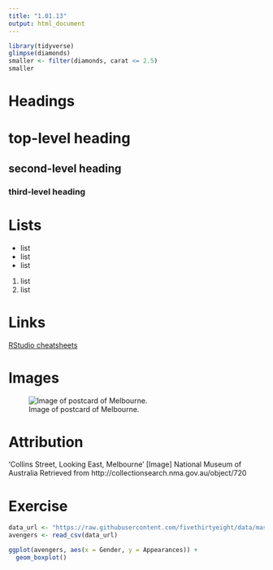 ```yaml
---
title: "1.01.13"
output: html_document
---
```


```r
library(tidyverse)
glimpse(diamonds)
smaller <- filter(diamonds, carat <= 2.5)
smaller
```
# Headings

# top-level heading
## second-level heading
### third-level heading

# Lists

- list
* list
+ list

1. list
2. list

# Links

[RStudio cheatsheets](https://www.rstudio.com/resources/cheatsheets/)

# Images

![Image of postcard of Melbourne.](https://ugc.futurelearn.com/uploads/assets/2a/22/2a22717f-0a39-49ad-8438-f5ceea0e3c18.jpg "Image of postcard of Melbourne.")

# Attribution

‘Collins Street, Looking East, Melbourne’ [Image] National Museum of Australia Retrieved from http://collectionsearch.nma.gov.au/object/720

# Exercise

```r
data_url <- "https://raw.githubusercontent.com/fivethirtyeight/data/master/avengers/avengers.csv"
avengers <- read_csv(data_url)
```

```r
ggplot(avengers, aes(x = Gender, y = Appearances)) +
  geom_boxplot()
```

